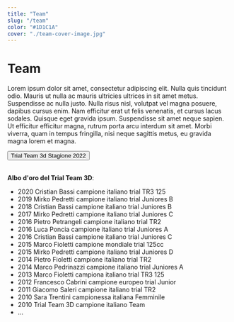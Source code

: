 ```yaml
---
title: "Team"
slug: "/team"
color: "#1D1C1A"
cover: "./team-cover-image.jpg"
---
```



# Team

Lorem ipsum dolor sit amet, consectetur adipiscing elit. Nulla quis tincidunt odio. Mauris ut nulla ac mauris ultricies ultrices in sit amet metus. Suspendisse ac nulla justo. Nulla risus nisl, volutpat vel magna posuere, dapibus cursus enim. Nam efficitur erat ut felis venenatis, et cursus lacus sodales. Quisque eget gravida ipsum. Suspendisse sit amet neque sapien. Ut efficitur efficitur magna, rutrum porta arcu interdum sit amet. Morbi viverra, quam in tempus fringilla, nisi neque sagittis metus, eu gravida magna lorem et magna.


<div class="container">
    <div class="row">
        <div class="col-sm-4"></div>
        <div class="col-sm-4">
            <Button variant="success" size="lg" href="https://trialteam3d.gatsbyjs.io/projects">Trial Team 3d Stagione 2022</Button>
        </div>
        <div class="col-sm-4"></div>
  </div>
</div>

<br/>

**Albo d'oro del Trial Team 3D**:
- 2020 Cristian Bassi campione italiano trial TR3 125
- 2019 Mirko Pedretti campione italiano trial Juniores B
- 2018 Cristian Bassi campione italiano trial Juniores B
- 2017 Mirko Pedretti campione italiano trial Juniores C
- 2016 Pietro Petrangeli campione italiano trial TR2
- 2016 Luca Poncia campione italiano trial Juniores A
- 2016 Cristian Bassi campione italiano trial Juniores C
- 2015 Marco Fioletti campione mondiale trial 125cc
- 2015 Mirko Pedretti campione italiano trial Juniores D
- 2014 Pietro Fioletti campione italiano trial TR2
- 2014 Marco Pedrinazzi campione italiano trial Juniores A
- 2013 Marco Fioletti campiona italiano trial TR3 125
- 2012 Francesco Cabrini campione europeo trial Junior
- 2011 Giacomo Saleri campione italiano trial TR2
- 2010 Sara Trentini campionessa italiana Femminile
- 2010 Trial Team 3D campione italiano Team
- ...








